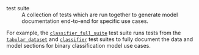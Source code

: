 test suite
: A collection of tests which are run together to generate model documentation end-to-end for specific use cases. 

For example, the [`classifier_full_suite`](/validmind/validmind/test_suites/classifier.html#ClassifierFullSuite){target="_blank"} test suite runs tests from the [`tabular_dataset`](/validmind/validmind/test_suites/tabular_datasets.html){target="_blank"} and [`classifier`](/validmind/validmind/test_suites/classifier.html){target="_blank"} test suites to fully document the data and model sections for binary classification model use cases.